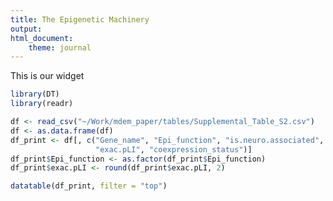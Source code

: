 ```yaml
---
title: The Epigenetic Machinery
output:
html_document:
    theme: journal
---
```


This is our widget

```r
library(DT)
library(readr)
```

```r
df <- read_csv("~/Work/mdem_paper/tables/Supplemental_Table_S2.csv")
df <- as.data.frame(df)
df_print <- df[, c("Gene_name", "Epi_function", "is.neuro.associated",
                   "exac.pLI", "coexpression_status")]
df_print$Epi_function <- as.factor(df_print$Epi_function)
df_print$exac.pLI <- round(df_print$exac.pLI, 2)

```

```r
datatable(df_print, filter = "top")
```
